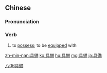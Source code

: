 {{also|具备}}
==Chinese==
{{zh-forms|s=具备}}

===Pronunciation===
{{zh-pron
|m=jùbèi
|c=geoi6 bei6
|mn=khū-pī
|cat=v
}}

===Verb===
{{zh-verb}}

# to [[possess]]; to be [[equip]]ped with

[[Category:Elementary Mandarin|八06具備]]

[[zh-min-nan:具備]]
[[ko:具備]]
[[hu:具備]]
[[mg:具備]]
[[ja:具備]]